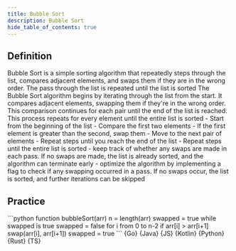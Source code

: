 ```yaml
---
title: Bubble Sort
description: Bubble Sort
hide_table_of_contents: true
---
```





## Definition

<Tabs queryString="primary">
  <TabItem value="definition" label="Definition">
    Bubble Sort is a simple sorting algorithm that repeatedly steps through the list, compares adjacent elements, and swaps them if they are in the wrong order. The pass through the list is repeated until the list is sorted
  </TabItem>
  <TabItem value="how" label="Explanation">
    The Bubble Sort algorithm begins by iterating through the list from the start. It compares adjacent elements, swapping them if they're in the wrong order. This comparison continues for each pair until the end of the list is reached. This process repeats for every element until the entire list is sorted
  </TabItem>
  <TabItem value="guidance" label="Guidance">
    - Start from the beginning of the list
    - Compare the first two elements
      - If the first element is greater than the second, swap them
      - Move to the next pair of elements
      - Repeat steps until you reach the end of the list
    - Repeat steps until the entire list is sorted
  </TabItem>
  <TabItem value="tips" label="Tips">
    - keep track of whether any swaps are made in each pass. If no swaps are made, the list is already sorted, and the algorithm can terminate early
    - optimize the algorithm by implementing a flag to check if any swapping occurred in a pass. If no swaps occur, the list is sorted, and further iterations can be skipped
  </TabItem>
</Tabs>

## Practice

<Tabs queryString="primary">
  <TabItem value="practice" label="Practice">
    ```python
    function bubbleSort(arr)
      n = length(arr)
      swapped = true
      while swapped is true
        swapped = false
        for i from 0 to n-2
          if arr[i] > arr[i+1]
            swap(arr[i], arr[i+1])
            swapped = true
    ```
  </TabItem>
  <TabItem value="solution" label="Solution">
    <Tabs queryString="code">
      <TabItem
        value="go"
        label=""
        attributes={{ title: "Go Lang", className: "code_lang go m" }}
      >
        <CodeBlock language="go">{Go}</CodeBlock>
      </TabItem>
      <TabItem
        value="java"
        label=""
        attributes={{ title: "Java", className: "code_lang java m" }}
      >
        <CodeBlock language="java">{Java}</CodeBlock>
      </TabItem>
      <TabItem
        value="js"
        label=""
        attributes={{ title: "JavaScript", className: "code_lang js m" }}
      >
        <CodeBlock language="js">{JS}</CodeBlock>
      </TabItem>
      <TabItem
        value="kotlin"
        label=""
        attributes={{ title: "Kotlin", className: "code_lang kotlin m" }}
      >
        <CodeBlock language="kotlin">{Kotlin}</CodeBlock>
      </TabItem>
      <TabItem
        value="python"
        label=""
        attributes={{ title: "Python", className: "code_lang python m" }}
      >
        <CodeBlock language="python">{Python}</CodeBlock>
      </TabItem>
      <TabItem
        value="rust"
        label=""
        attributes={{ title: "Rust", className: "code_lang rust m" }}
      >
        <CodeBlock language="rust">{Rust}</CodeBlock>
      </TabItem>
      <TabItem
        value="ts"
        label=""
        attributes={{ title: "TypeScript", className: "code_lang ts m" }}
      >
        <CodeBlock language="ts">{TS}</CodeBlock>
      </TabItem>
    </Tabs>
  </TabItem>
</Tabs>
